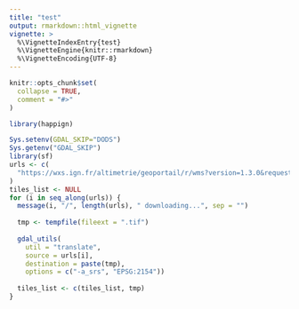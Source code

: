```yaml
---
title: "test"
output: rmarkdown::html_vignette
vignette: >
  %\VignetteIndexEntry{test}
  %\VignetteEngine{knitr::rmarkdown}
  %\VignetteEncoding{UTF-8}
---
```


```r
knitr::opts_chunk$set(
  collapse = TRUE,
  comment = "#>"
)
```

```r
library(happign)
```


```r
Sys.setenv(GDAL_SKIP="DODS")
Sys.getenv("GDAL_SKIP")
library(sf)
urls <- c(
  "https://wxs.ign.fr/altimetrie/geoportail/r/wms?version=1.3.0&request=GetMap&format=image/geotiff&layers=ELEVATION.ELEVATIONGRIDCOVERAGE.HIGHRES&styles=&width=1409&height=1958&crs=EPSG:2154&bbox=122533.640534,6793252.122258,129577.244682667,6803041.179502"
)
tiles_list <- NULL
for (i in seq_along(urls)) {
  message(i, "/", length(urls), " downloading...", sep = "")
  
  tmp <- tempfile(fileext = ".tif")
  
  gdal_utils(
    util = "translate",
    source = urls[i],
    destination = paste(tmp),
    options = c("-a_srs", "EPSG:2154"))
  
  tiles_list <- c(tiles_list, tmp)
}
```

